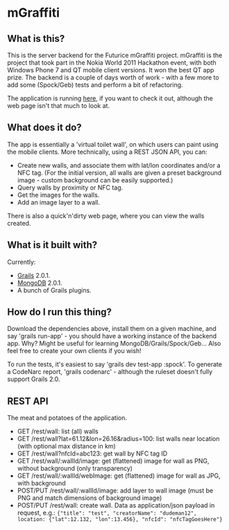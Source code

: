 = mGraffiti =

== What is this? ==

This is the server backend for the Futurice mGraffiti project. mGraffiti is the project that took part in the Nokia World 2011 Hackathon event, with both Windows Phone 7 and QT mobile client versions. It won the best QT app prize. The backend is a couple of days worth of work - with a few more to add some (Spock/Geb) tests and perform a bit of refactoring.

The application is running [http://mgraffiti.futurice.com here], if you want to check it out, although the web page isn't that much to look at.

== What does it do? ==

The app is essentially a 'virtual toilet wall', on which users can paint using the mobile clients. More technically, using a REST JSON API, you can:

* Create new walls, and associate them with lat/lon coordinates and/or a NFC tag. (For the initial version, all walls are given a preset background image - custom background can be easily supported.)
* Query walls by proximity or NFC tag. 
* Get the images for the walls.
* Add an image layer to a wall.

There is also a quick'n'dirty web page, where you can view the walls created.

== What is it built with? ==

Currently:

* [http://grails.org Grails] 2.0.1.
* [http://mongodb.org MongoDB] 2.0.1.
* A bunch of Grails plugins.

== How do I run this thing? ==

Download the dependencies above, install them on a given machine, and say 'grails run-app' - you should have a working instance of the backend app. Why? Might be useful for learning MongoDB/Grails/Spock/Geb... Also feel free to create your own clients if you wish!

To run the tests, it's easiest to say 'grails dev test-app :spock'. To generate a CodeNarc report, 'grails codenarc' - although the ruleset doesn't fully support Grails 2.0.

== REST API ==

The meat and potatoes of the application.

* GET /rest/wall: list (all) walls
* GET /rest/wall?lat=61.12&lon=26.16&radius=100: list walls near location (with optional max distance in km)
* GET /rest/wall?nfcId=abc123: get wall by NFC tag ID
* GET /rest/wall/:wallId/image: get (flattened) image for wall as PNG, without background (only transparency)
* GET /rest/wall/:wallId/webImage: get (flattened) image for wall as JPG, with background
* POST/PUT /rest/wall/:wallId/image: add layer to wall image (must be PNG and match dimensions of background image)
* POST/PUT /rest/wall: create wall. Data as application/json payload in request, e.g.: <code>{"title": "test", "creatorName": "dudeman12", location: {"lat":12.132, "lon":13.456}, "nfcId": "nfcTagGoesHere"}</code>

